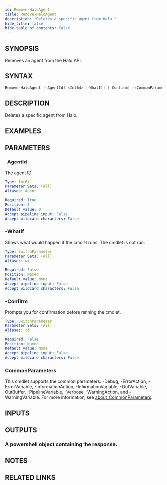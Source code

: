 ```yaml
---
id: Remove-HaloAgent
title: Remove-HaloAgent
description: "Deletes a specific agent from Halo."
hide_title: false
hide_table_of_contents: false
---
```


## SYNOPSIS

Removes an agent from the Halo API.

## SYNTAX

```powershell
Remove-HaloAgent [-AgentId] <Int64> [-WhatIf] [-Confirm] [<CommonParameters>]
```

## DESCRIPTION

Deletes a specific agent from Halo.

## EXAMPLES

## PARAMETERS

### -AgentId

The agent ID

```yaml
Type: Int64
Parameter Sets: (All)
Aliases: Agent

Required: True
Position: 1
Default value: 0
Accept pipeline input: False
Accept wildcard characters: False
```

### -WhatIf

Shows what would happen if the cmdlet runs.
The cmdlet is not run.

```yaml
Type: SwitchParameter
Parameter Sets: (All)
Aliases: wi

Required: False
Position: Named
Default value: None
Accept pipeline input: False
Accept wildcard characters: False
```

### -Confirm

Prompts you for confirmation before running the cmdlet.

```yaml
Type: SwitchParameter
Parameter Sets: (All)
Aliases: cf

Required: False
Position: Named
Default value: None
Accept pipeline input: False
Accept wildcard characters: False
```

### CommonParameters

This cmdlet supports the common parameters: -Debug, -ErrorAction, -ErrorVariable, -InformationAction, -InformationVariable, -OutVariable, -OutBuffer, -PipelineVariable, -Verbose, -WarningAction, and -WarningVariable. For more information, see [about_CommonParameters](http://go.microsoft.com/fwlink/?LinkID=113216).

## INPUTS

## OUTPUTS

### A powershell object containing the response.

## NOTES

## RELATED LINKS
